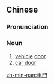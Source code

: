 {{also|车门}}
==Chinese==
{{zh-forms|s=车门}}

===Pronunciation===
{{zh-pron
|m=chēmén
|c=ce1 mun4
|mn=chhia-mn̂g
|cat=n
}}

===Noun===
{{zh-noun}}

# [[vehicle]] [[door]]
# [[car door]]

[[zh-min-nan:車門]]